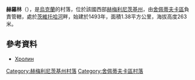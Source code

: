 {{coord|50|9|38|N|27|15|8|E|scale:100000|display=title}}

'''赫羅林'''（{{lang-uk|Хролин}}），是[[烏克蘭|烏克蘭]]的村落，位於該國西部[[赫梅利尼茨基州|赫梅利尼茨基州]]，由[[舍佩蒂夫卡區|舍佩蒂夫卡區]]負責管轄，處於[[茨維托哈河_(戈倫河支流)|茨維托哈河]]畔，始建於1493年，面積1.38平方公里，海拔高度263米。

==參考資料==
*[http://gska2.rada.gov.ua/pls/z7502/A005?rdat1=15.09.2010&rf7571=37265 Хролин]{{dead link|date=2018年4月 |bot=InternetArchiveBot |fix-attempted=yes }}

{{DEFAULTSORT:Хролин}}
[[Category:赫梅利尼茨基州村落|Category:赫梅利尼茨基州村落]]
[[Category:舍佩蒂夫卡區村落|Category:舍佩蒂夫卡區村落]]


{{Khmelnytskyi-geo-stub}}